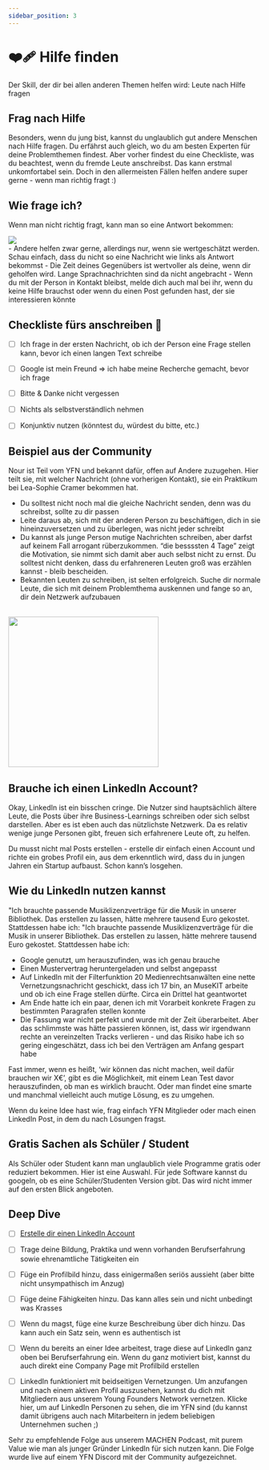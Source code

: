 ```yaml
---
sidebar_position: 3
---
```


# ❤️‍🩹 Hilfe finden

<Admonition type="info" icon="📍">
  Der Skill, der dir bei allen anderen Themen helfen wird: Leute nach Hilfe
  fragen
</Admonition>

## Frag nach Hilfe

Besonders, wenn du jung bist, kannst du unglaublich gut andere Menschen nach Hilfe fragen. Du erfährst auch gleich, wo du am besten Experten für deine Problemthemen findest. Aber vorher findest du eine Checkliste, was du beachtest, wenn du fremde Leute anschreibst. Das kann erstmal unkomfortabel sein. Doch in den allermeisten Fällen helfen andere super gerne - wenn man richtig fragt :)

## Wie frage ich?

Wenn man nicht richtig fragt, kann man so eine Antwort bekommen:

<img src="/roadmap/content/2-team-3-hilfe-finden.jpeg" />
<br/>
- Andere helfen zwar gerne, allerdings nur, wenn sie wertgeschätzt werden. Schau einfach, dass du nicht so eine Nachricht wie links als Antwort bekommst
- Die Zeit deines Gegenübers ist wertvoller als deine, wenn dir geholfen wird. Lange Sprachnachrichten sind da nicht angebracht
- Wenn du mit der Person in Kontakt bleibst, melde dich auch mal bei ihr, wenn du keine Hilfe brauchst oder wenn du einen Post gefunden hast, der sie interessieren könnte

## Checkliste fürs anschreiben 🫶

- [ ] Ich frage in der ersten Nachricht, ob ich der Person eine Frage stellen kann, bevor ich einen langen Text schreibe

- [ ] Google ist mein Freund ⇒ ich habe meine Recherche gemacht, bevor ich frage

- [ ] Bitte & Danke nicht vergessen

- [ ] Nichts als selbstverständlich nehmen

- [ ] Konjunktiv nutzen (könntest du, würdest du bitte, etc.)

## Beispiel aus der Community

<ImageFloat text="Nour Idelbi & Joline Reker: Wir bauen eine App für einen sicheren Heimweg" source="/roadmap/content2-team-3-hilfe-finden-safe-space.png">
Nour ist Teil vom YFN und bekannt dafür, offen auf Andere zuzugehen. Hier teilt sie, mit welcher Nachricht (ohne vorherigen Kontakt), sie ein Praktikum bei Lea-Sophie Cramer bekommen hat.

- Du solltest nicht noch mal die gleiche Nachricht senden, denn was du schreibst, sollte zu dir passen
- Leite daraus ab, sich mit der anderen Person zu beschäftigen, dich in sie hineinzuversetzen und zu überlegen, was nicht jeder schreibt
- Du kannst als junge Person mutige Nachrichten schreiben, aber darfst auf keinem Fall arrogant rüberzukommen. “die bessssten 4 Tage” zeigt die Motivation, sie nimmt sich damit aber auch selbst nicht zu ernst. Du solltest nicht denken, dass du erfahreneren Leuten groß was erzählen kannst - bleib bescheiden.
- Bekannten Leuten zu schreiben, ist selten erfolgreich. Suche dir normale Leute, die sich mit deinem Problemthema auskennen und fange so an, dir dein Netzwerk aufzubauen
<br/>
<img src="/roadmap/content/2-team-3-hilfe-finden-lea.png" width="300px"/>
</ImageFloat>

## Brauche ich einen LinkedIn Account?

Okay, LinkedIn ist ein bisschen cringe. Die Nutzer sind hauptsächlich ältere Leute, die Posts über ihre Business-Learnings schreiben oder sich selbst darstellen. Aber es ist eben auch das nützlichste Netzwerk. Da es relativ wenige junge Personen gibt, freuen sich erfahrenere Leute oft, zu helfen.

Du musst nicht mal Posts erstellen - erstelle dir einfach einen Account und richte ein grobes Profil ein, aus dem erkenntlich wird, dass du in jungen Jahren ein Startup aufbaust. Schon kann’s losgehen.

## Wie du LinkedIn nutzen kannst

<ImageFloat
  source="/roadmap/content/2-team-3-hilfe-finden-leonard.jpeg"
  text="Leonard Darsow ist Co-Founder des YFN und hat davor ein Programm zum Hinzufügen von Musik zu Videos gebaut."
/>
"Ich brauchte passende Musiklizenzverträge für die Musik in unserer Bibliothek. Das
erstellen zu lassen, hätte mehrere tausend Euro gekostet. Stattdessen habe ich:
<ImageFloat
  source="/roadmap/content/2-team-3-hilfe-finden-leonard.jpeg"
  text="Leonard Darsow ist Co-Founder des YFN und hat davor ein Programm zum Hinzufügen von Musik zu Videos gebaut."
/>
"Ich brauchte passende Musiklizenzverträge für die Musik in unserer Bibliothek. Das
erstellen zu lassen, hätte mehrere tausend Euro gekostet. Stattdessen habe ich:

- Google genutzt, um herauszufinden, was ich genau brauche
- Einen Mustervertrag heruntergeladen und selbst angepasst
- Auf LinkedIn mit der Filterfunktion 20 Medienrechtsanwälten eine nette Vernetzungsnachricht geschickt, dass ich 17 bin, an MuseKIT arbeite und ob ich eine Frage stellen dürfte. Circa ein Drittel hat geantwortet
- Am Ende hatte ich ein paar, denen ich mit Vorarbeit konkrete Fragen zu bestimmten Paragrafen stellen konnte
- Die Fassung war nicht perfekt und wurde mit der Zeit überarbeitet. Aber das schlimmste was hätte passieren können, ist, dass wir irgendwann rechte an vereinzelten Tracks verlieren - und das Risiko habe ich so gering eingeschätzt, dass ich bei den Verträgen am Anfang gespart habe

Fast immer, wenn es heißt, ‘wir können das nicht machen, weil dafür brauchen wir X€’, gibt es die Möglichkeit, mit einem Lean Test davor herauszufinden, ob man es wirklich braucht. Oder man findet eine smarte und manchmal vielleicht auch mutige Lösung, es zu umgehen.

Wenn du keine Idee hast wie, frag einfach YFN Mitglieder oder mach einen LinkedIn Post, in dem du nach Lösungen fragst.

## Gratis Sachen als Schüler / Student

Als Schüler oder Student kann man unglaublich viele Programme gratis oder reduziert bekommen. Hier ist eine Auswahl.
Für jede Software kannst du googeln, ob es eine Schüler/Studenten Version gibt. Das wird nicht immer auf den ersten Blick angeboten.

<TwoColumns>
  <Tooltipp
    toolName="GitHub Education Pack"
    toolDescription="GitHub Education Pack"
    toolSource="https://education.github.com/pack"
    buttonText="Zur Website"
  />
  <Tooltipp
    toolName="Webflow Website Builder"
    toolDescription="1 Jahr gratis"
    toolSource="https://webflow.com/"
    buttonText="Zur Website"
  />
</TwoColumns>

## Deep Dive

- [ ] [Erstelle dir einen LinkedIn Account](https://www.linkedin.com/signup/cold-join?trk=guest_homepage-basic_nav-header-join)

- [ ] Trage deine Bildung, Praktika und wenn vorhanden Berufserfahrung sowie ehrenamtliche Tätigkeiten ein

- [ ] Füge ein Profilbild hinzu, dass einigermaßen seriös aussieht (aber bitte nicht unsympathisch im Anzug)

- [ ] Füge deine Fähigkeiten hinzu. Das kann alles sein und nicht unbedingt was Krasses

- [ ] Wenn du magst, füge eine kurze Beschreibung über dich hinzu. Das kann auch ein Satz sein, wenn es authentisch ist

- [ ] Wenn du bereits an einer Idee arbeitest, trage diese auf LinkedIn ganz oben bei Berufserfahrung ein. Wenn du ganz motiviert bist, kannst du auch direkt eine Company Page mit Profilbild erstellen

- [ ] LinkedIn funktioniert mit beidseitigen Vernetzungen. Um anzufangen und nach einem aktiven Profil auszusehen, kannst du dich mit Mitgliedern aus unserem Young Founders Network vernetzen. Klicke hier, um auf LinkedIn Personen zu sehen, die im YFN sind (du kannst damit übrigens auch nach Mitarbeitern in jedem beliebigen Unternehmen suchen ;)

<Spotify source="https://open.spotify.com/episode/5lUY1Yr4s3yQFhtPIYjlDL" />

Sehr zu empfehlende Folge aus unserem MACHEN Podcast, mit purem Value wie man als junger Gründer LinkedIn für sich nutzen kann.
Die Folge wurde live auf einem YFN Discord mit der Community aufgezeichnet.
